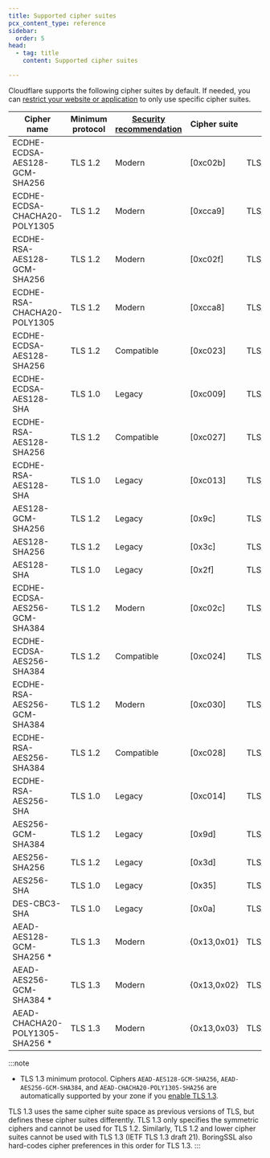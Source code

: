 ```yaml
---
title: Supported cipher suites
pcx_content_type: reference
sidebar:
  order: 5
head:
  - tag: title
    content: Supported cipher suites

---
```


Cloudflare supports the following cipher suites by default. If needed, you can [restrict your website or application](/ssl/edge-certificates/additional-options/cipher-suites/customize-cipher-suites/) to only use specific cipher suites.

| Cipher name | Minimum protocol | [Security recommendation](/ssl/edge-certificates/additional-options/cipher-suites/recommendations/) | Cipher suite | IANA name |
| -------------------------------- | ---------------- | ------------------------------------------------------------------------ | ------------ | --------------------------------------------------- |
| ECDHE-ECDSA-AES128-GCM-SHA256    | TLS 1.2          | Modern                                                                   | \[0xc02b]    | TLS\_ECDHE\_ECDSA\_WITH\_AES\_128\_GCM\_SHA256      |
| ECDHE-ECDSA-CHACHA20-POLY1305    | TLS 1.2          | Modern                                                                   | \[0xcca9]    | TLS\_ECDHE\_ECDSA\_WITH\_CHACHA20\_POLY1305\_SHA256 |
| ECDHE-RSA-AES128-GCM-SHA256      | TLS 1.2          | Modern                                                                   | \[0xc02f]    | TLS\_ECDHE\_RSA\_WITH\_AES\_128\_GCM\_SHA256        |
| ECDHE-RSA-CHACHA20-POLY1305      | TLS 1.2          | Modern                                                                   | \[0xcca8]    | TLS\_ECDHE\_RSA\_WITH\_CHACHA20\_POLY1305\_SHA256   |
| ECDHE-ECDSA-AES128-SHA256        | TLS 1.2          | Compatible                                                               | \[0xc023]    | TLS\_ECDHE\_ECDSA\_WITH\_AES\_128\_CBC\_SHA256      |
| ECDHE-ECDSA-AES128-SHA           | TLS 1.0          | Legacy                                                                   | \[0xc009]    | TLS\_ECDHE\_ECDSA\_WITH\_AES\_128\_CBC\_SHA         |
| ECDHE-RSA-AES128-SHA256          | TLS 1.2          | Compatible                                                               | \[0xc027]    | TLS\_ECDHE\_RSA\_WITH\_AES\_128\_CBC\_SHA256        |
| ECDHE-RSA-AES128-SHA             | TLS 1.0          | Legacy                                                                   | \[0xc013]    | TLS\_ECDHE\_RSA\_WITH\_AES\_128\_CBC\_SHA           |
| AES128-GCM-SHA256                | TLS 1.2          | Legacy                                                                   | \[0x9c]      | TLS\_RSA\_WITH\_AES\_128\_GCM\_SHA256               |
| AES128-SHA256                    | TLS 1.2          | Legacy                                                                   | \[0x3c]      | TLS\_RSA\_WITH\_AES\_128\_CBC\_SHA256               |
| AES128-SHA                       | TLS 1.0          | Legacy                                                                   | \[0x2f]      | TLS\_RSA\_WITH\_AES\_128\_CBC\_SHA                  |
| ECDHE-ECDSA-AES256-GCM-SHA384    | TLS 1.2          | Modern                                                                   | \[0xc02c]    | TLS\_ECDHE\_ECDSA\_WITH\_AES\_256\_GCM\_SHA384      |
| ECDHE-ECDSA-AES256-SHA384        | TLS 1.2          | Compatible                                                               | \[0xc024]    | TLS\_ECDHE\_ECDSA\_WITH\_AES\_256\_CBC\_SHA384      |
| ECDHE-RSA-AES256-GCM-SHA384      | TLS 1.2          | Modern                                                                   | \[0xc030]    | TLS\_ECDHE\_RSA\_WITH\_AES\_256\_GCM\_SHA384        |
| ECDHE-RSA-AES256-SHA384          | TLS 1.2          | Compatible                                                               | \[0xc028]    | TLS\_ECDHE\_RSA\_WITH\_AES\_256\_CBC\_SHA384        |
| ECDHE-RSA-AES256-SHA             | TLS 1.0          | Legacy                                                                   | \[0xc014]    | TLS\_ECDHE\_RSA\_WITH\_AES\_256\_CBC\_SHA           |
| AES256-GCM-SHA384                | TLS 1.2          | Legacy                                                                   | \[0x9d]      | TLS\_RSA\_WITH\_AES\_256\_GCM\_SHA384               |
| AES256-SHA256                    | TLS 1.2          | Legacy                                                                   | \[0x3d]      | TLS\_RSA\_WITH\_AES\_256\_CBC\_SHA256               |
| AES256-SHA                       | TLS 1.0          | Legacy                                                                   | \[0x35]      | TLS\_RSA\_WITH\_AES\_256\_CBC\_SHA                  |
| DES-CBC3-SHA                     | TLS 1.0          | Legacy                                                                   | \[0x0a]      | TLS\_RSA\_WITH\_3DES\_EDE\_CBC\_SHA                 |
| AEAD-AES128-GCM-SHA256 \*        | TLS 1.3          | Modern                                                                   | {0x13,0x01}  | TLS\_AES\_128\_GCM\_SHA256                          |
| AEAD-AES256-GCM-SHA384 \*        | TLS 1.3          | Modern                                                                   | {0x13,0x02}  | TLS\_AES\_256\_GCM\_SHA384                          |
| AEAD-CHACHA20-POLY1305-SHA256 \* | TLS 1.3          | Modern                                                                   | {0x13,0x03}  | TLS\_CHACHA20\_POLY1305\_SHA256                     |

:::note

* TLS 1.3 minimum protocol. Ciphers `AEAD-AES128-GCM-SHA256`, `AEAD-AES256-GCM-SHA384`, and `AEAD-CHACHA20-POLY1305-SHA256` are automatically supported by your zone if you [enable TLS 1.3](/ssl/edge-certificates/additional-options/tls-13/#enable-tls-13).

TLS 1.3 uses the same cipher suite space as previous versions of TLS, but defines these cipher suites differently. TLS 1.3 only specifies the symmetric ciphers and cannot be used for TLS 1.2. Similarly, TLS 1.2 and lower cipher suites cannot be used with TLS 1.3 (IETF TLS 1.3 draft 21). BoringSSL also hard-codes cipher preferences in this order for TLS 1.3. 
:::
